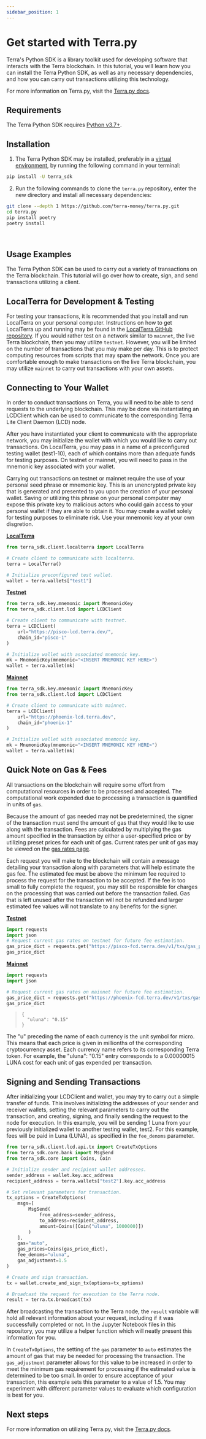 ```yaml
---
sidebar_position: 1
---
```



# Get started with Terra.py

Terra's Python SDK is a library toolkit used for developing software that interacts with the Terra blockchain. In this tutorial, you will learn how you can install the Terra Python SDK, as well as any necessary dependencies, and how you can carry out transactions utilizing this technology.

For more information on Terra.py, visit the [Terra.py docs](https://terra-money.github.io/terra.py/).

## Requirements

The Terra Python SDK requires <a href="https://www.python.org/downloads/">Python v3.7+</a>.

## Installation

1. The Terra Python SDK may be installed, preferably in a [virtual environment](https://packaging.python.org/en/latest/guides/installing-using-pip-and-virtual-environments/), by running the following command in your terminal:

```sh
pip install -U terra_sdk
```

2. Run the following commands to clone the `terra.py` repository, enter the new directory and install all necessary dependencies:

```sh
git clone --depth 1 https://github.com/terra-money/terra.py.git
cd terra.py
pip install poetry
poetry install
```

<br/>

## Usage Examples

The Terra Python SDK can be used to carry out a variety of transactions on the Terra blockchain. This tutorial will go over how to create, sign, and send transactions utilizing a client.

## LocalTerra for Development & Testing

For testing your transactions, it is recommended that you install and run LocalTerra on your personal computer. Instructions on how to get LocalTerra up and running may be found in the [LocalTerra GitHub repository](https://github.com/terra-money/LocalTerra). If you would rather test on a network similar to `mainnet`, the live Terra blockchain, then you may utilize `testnet`. However, you will be limited on the number of transactions that you may make per day. This is to protect computing resources from scripts that may spam the network. Once you are comfortable enough to make transactions on the live Terra blockchain, you may utilize `mainnet` to carry out transactions with your own assets.

## Connecting to Your Wallet

In order to conduct transactions on Terra, you will need to be able to send requests to the underlying blockchain. This may be done via instantiating an LCDClient which can be used to communicate to the corresponding Terra Lite Client Daemon (LCD) node.

After you have instantiated your client to communicate with the appropriate network, you may initialize the wallet with which you would like to carry out transactions. On LocalTerra, you may pass in a name of a preconfigured testing wallet (test1-10), each of which contains more than adequate funds for testing purposes. On testnet or mainnet, you will need to pass in the mnemonic key associated with your wallet.

<Admonition type="danger">

Carrying out transactions on testnet or mainnet require the use of your personal seed phrase or mnemonic key. This is an unencrypted private key that is generated and presented to you upon the creation of your personal wallet. Saving or utilizing this phrase on your personal computer may expose this private key to malicious actors who could gain access to your personal wallet if they are able to obtain it. You may create a wallet solely for testing purposes to eliminate risk. Use your mnemonic key at your own disgretion.

</Admonition>

<ins>**LocalTerra**</ins>

```python
from terra_sdk.client.localterra import LocalTerra

# Create client to communicate with localterra.
terra = LocalTerra()

# Initialize preconfigured test wallet.
wallet = terra.wallets["test1"]
```

<ins>**Testnet**</ins>

```python
from terra_sdk.key.mnemonic import MnemonicKey
from terra_sdk.client.lcd import LCDClient

# Create client to communicate with testnet.
terra = LCDClient(
    url="https://pisco-lcd.terra.dev/",
    chain_id="pisco-1"
)

# Initialize wallet with associated mnemonic key.
mk = MnemonicKey(mnemonic="<INSERT MNEMONIC KEY HERE>")
wallet = terra.wallet(mk)
```

<ins>**Mainnet**</ins>

```python
from terra_sdk.key.mnemonic import MnemonicKey
from terra_sdk.client.lcd import LCDClient

# Create client to communicate with mainnet.
terra = LCDClient(
    url="https://phoenix-lcd.terra.dev",
    chain_id="phoenix-1"
)

# Initialize wallet with associated mnemonic key.
mk = MnemonicKey(mnemonic="<INSERT MNEMONIC KEY HERE>")
wallet = terra.wallet(mk)
```

## Quick Note on Gas & Fees

All transactions on the blockchain will require some effort from computational resources in order to be processed and accepted. The computational work expended due to processing a transaction is quantified in units of `gas`.

Because the amount of gas needed may not be predetermined, the signer of the transaction must send the amount of gas that they would like to use along with the transaction. Fees are calculated by multiplying the gas amount specified in the transaction by either a user-specified price or by utilizing preset prices for each unit of gas. Current rates per unit of gas may be viewed on the [gas rates page](https://api.terra.dev/gas-prices).

Each request you will make to the blockchain will contain a message detailing your transaction along with parameters that will help estimate the gas fee. The estimated fee must be above the minimum fee required to process the request for the transaction to be accepted. If the fee is too small to fully complete the request, you may still be responsible for charges on the processing that was carried out before the transaction failed. Gas that is left unused after the transaction will not be refunded and larger estimated fee values will not translate to any benefits for the signer.

<ins>**Testnet**</ins>

```python
import requests
import json
# Request current gas rates on testnet for future fee estimation.
gas_price_dict = requests.get("https://pisco-fcd.terra.dev/v1/txs/gas_prices").json()
gas_price_dict
```

<ins>**Mainnet**</ins>

```python
import requests
import json

# Request current gas rates on mainnet for future fee estimation.
gas_price_dict = requests.get("https://phoenix-fcd.terra.dev/v1/txs/gas_prices").json()
gas_price_dict
```

> ```
> {
>   "uluna": "0.15"
> }
> ```

<Admonition type="note">

The "u" preceding the name of each currency is the unit symbol for micro. This means that each price is given in millionths of the corresponding cryptocurrency asset. Each currency name refers to its corresponding Terra token. For example, the "uluna": "0.15" entry corresponds to a 0.00000015 LUNA cost for each unit of gas expended per transaction.

</Admonition>

## Signing and Sending Transactions

After initializing your LCDClient and wallet, you may try to carry out a simple transfer of funds. This involves initializing the addresses of your sender and receiver wallets, setting the relevant parameters to carry out the transaction, and creating, signing, and finally sending the request to the node for execution. In this example, you will be sending 1 Luna from your previously initialized wallet to another testing wallet, test2. For this example, fees will be paid in Luna (LUNA), as specified in the `fee_denoms` parameter.

```python
from terra_sdk.client.lcd.api.tx import CreateTxOptions
from terra_sdk.core.bank import MsgSend
from terra_sdk.core import Coins, Coin

# Initialize sender and recipient wallet addresses.
sender_address = wallet.key.acc_address
recipient_address = terra.wallets["test2"].key.acc_address

# Set relevant parameters for transaction.
tx_options = CreateTxOptions(
    msgs=[
        MsgSend(
            from_address=sender_address,
            to_address=recipient_address,
            amount=Coins([Coin("uluna", 1000000)])
        )
    ],
    gas="auto",
    gas_prices=Coins(gas_price_dict),
    fee_denoms="uluna",
    gas_adjustment=1.5
)

# Create and sign transaction.
tx = wallet.create_and_sign_tx(options=tx_options)

# Broadcast the request for execution to the Terra node.
result = terra.tx.broadcast(tx)
```

After broadcasting the transaction to the Terra node, the `result` variable will hold all relevant information about your request, including if it was successfully completed or not. In the Jupyter Notebook files in this repository, you may utilize a helper function which will neatly present this information for you.


<Admonition type="note" title="Note on Gas Estimation">

In `CreateTxOptions`, the setting of the `gas` parameter to `auto` estimates the amount of gas that may be needed for processing the transaction. The `gas_adjustment` parameter allows for this value to be increased in order to meet the minimum gas requirement for processing if the estimated value is determined to be too small. In order to ensure acceptance of your transaction, this example sets this parameter to a value of 1.5. You may experiment with different parameter values to evaluate which configuration is best for you.

</Admonition>

## Next steps

For more information on utilizing Terra.py, visit the [Terra.py docs](https://terra-money.github.io/terra.py/).
